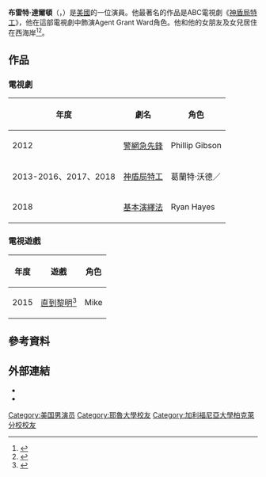 
{{Infobox person
| name         = 布雷特·達爾頓
| image        =Brett Dalton by Gage Skidmore.png
| caption      = 布雷特在2016年3月舉行的WonderCon中
| birth_date   = {{birth date and age|1983|1|7}}
| birth_place  = {{USA}}[[加利福尼亞州|加利福尼亞州]][[聖荷西_(加利福尼亞州)|聖荷西]]
| birth_name   = 布雷特·帕特里克·達爾頓（Brett Patrick Dalton）
| occupation   = 演員
| years_active = 2007–
| partner      = Melissa Trn(2015－2019)
| children     = 1
| website      = 
}}

'''布雷特·達爾頓'''（'''{{lang-en|Brett Dalton}}'''，{{bd|1983年|1月7日|||catIdx=D}}）是[[美國|美國]]的一位演員。他最著名的作品是ABC電視劇《[[神盾局特工|神盾局特工]]》，他在這部電視劇中飾演Agent Grant Ward角色。他和他的女朋友及女兒居住在西海岸<ref>{{Cite web |url=http://herocomplex.latimes.com/tv/agents-of-s-h-i-e-l-d-brett-dalton-talks-playing-badass-ward/#/0 |title=存档副本 |access-date=2015-07-05 |archive-date=2018-05-12 |archive-url=https://web.archive.org/web/20180512222242/http://herocomplex.latimes.com/tv/agents-of-s-h-i-e-l-d-brett-dalton-talks-playing-badass-ward/#/0 |dead-url=no }}</ref><ref>{{cite web |url=http://wiki.shieldtv.net/index.php?title=Brett_Dalton |title=存档副本 |accessdate=2017-06-28 |deadurl=yes |archiveurl=https://web.archive.org/web/20140701110939/http://wiki.shieldtv.net/index.php?title=Brett_Dalton |archivedate=2014-07-01 }}</ref>。

==作品==
===電視劇===
{| border="2" cellpadding="3" cellspacing="0" style="margin: 1em 1em 1em 0; background: #f9f9f9; border: 1px #aaa solid; border-collapse: collapse; font-size: 90%;"
|- bgcolor="#B0C4DE" align="center"
! 年度
! 劇名
! 角色
|-
|2012||[[警網急先鋒|警網急先鋒]]||Phillip Gibson
|-
|2013-2016、2017、2018||[[神盾局特工|神盾局特工]]||葛蘭特·沃德／{{link-en|蜂巢 (漫畫)|Hive (comics)|蜂巢}}
|-
|2018||[[基本演繹法|基本演繹法]]||Ryan Hayes
|}

===電視遊戲===
{| border="2" cellpadding="3" cellspacing="0" style="margin: 1em 1em 1em 0; background: #f9f9f9; border: 1px #aaa solid; border-collapse: collapse; font-size: 90%;"
|- bgcolor="#B0C4DE" align="center"
! 年度
! 遊戲
! 角色
|-
| 2015 || [[直到黎明|直到黎明]]<ref>{{Cite web |url=http://blog.eu.playstation.com/2014/08/12/dawn-unveiled-ps4-gamescom-2014/ |title=存档副本 |accessdate=2015-09-04 |archive-date=2014-09-03 |archive-url=https://web.archive.org/web/20140903211237/http://blog.eu.playstation.com/2014/08/12/dawn-unveiled-ps4-gamescom-2014/ |dead-url=yes }}</ref> || Mike 
|}

==參考資料==
{{reflist}}
==外部連結==
{{commons category|Brett Dalton}}
* {{IMDb name|id=3474430}}
* {{Twitter|IMBrettDalton}}
{{DEFAULTSORT:Dalton, Brett}}
[[Category:美国男演员|Category:美国男演员]]
[[Category:耶魯大學校友|Category:耶魯大學校友]]
[[Category:加利福尼亞大學柏克萊分校校友|Category:加利福尼亞大學柏克萊分校校友]]